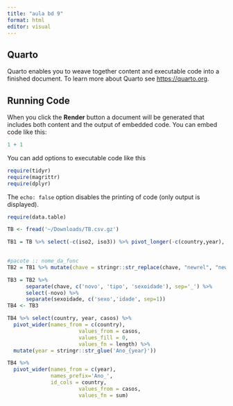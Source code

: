 ```yaml
---
title: "aula bd 9"
format: html
editor: visual
---
```


## Quarto

Quarto enables you to weave together content and executable code into a finished document. To learn more about Quarto see <https://quarto.org>.

## Running Code

When you click the **Render** button a document will be generated that includes both content and the output of embedded code. You can embed code like this:

```r
1 + 1
```

You can add options to executable code like this

```r
require(tidyr)
require(magrittr)
require(dplyr)
```

The `echo: false` option disables the printing of code (only output is displayed).

```r
require(data.table)

TB <- fread('~/Downloads/TB.csv.gz')

TB1 = TB %>% select(-c(iso2, iso3)) %>% pivot_longer(-c(country,year), names_to = 'chave', values_to = 'casos', values_drop_na = TRUE)
        


```

```r
#pacote :: nome_da_func
TB2 = TB1 %>% mutate(chave = stringr::str_replace(chave, "newrel", "new_rel"))
```

```r
TB3 = TB2 %>% 
      separate(chave, c('novo', 'tipo', 'sexoidade'), sep='_') %>% 
      select(-novo) %>%
      separate(sexoidade, c('sexo','idade', sep=1))
TB4 <- TB3
```

```r
TB4 %>% select(country, year, casos) %>%
  pivot_wider(names_from = c(country),
                       values_from = casos,
                       values_fill = 0,
                       values_fn = length) %>%
  mutate(year = stringr::str_glue('Ano_{year}'))
```

```r
TB4 %>% 
  pivot_wider(names_from = c(year),
              names_prefix='Ano_',
              id_cols = country,
                       values_from = casos,
                       values_fn = sum) 
```
